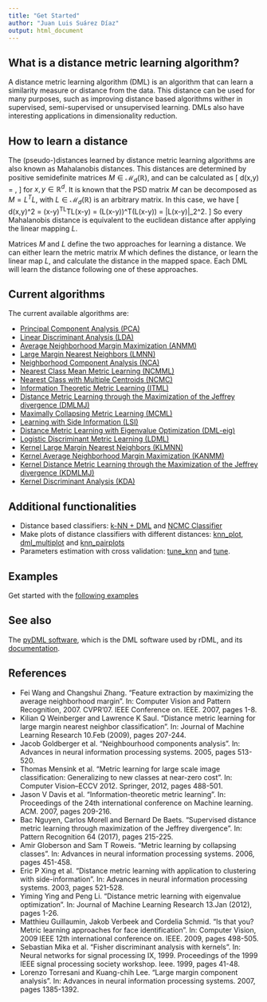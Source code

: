 ```yaml
---
title: "Get Started"
author: "Juan Luis Suárez Díaz"
output: html_document
---
```


## What is a distance metric learning algorithm?

A distance metric learning algorithm (DML) is an algorithm that can learn a similarity measure or distance from the data. This distance can be used for many purposes, such as improving distance based algorithms wither in supervised, semi-supervised or unsupervised learning. DMLs also have interesting applications in dimensionality reduction.

## How to learn a distance

The (pseudo-)distances learned by distance metric learning algorithms are also known as Mahalanobis distances. This distances are determined by positive semidefinite matrices $M \in \mathcal{M}_d(\mathbb{R})$, and can be calculated as
\[ d(x,y) = \sqrt{(x-y)^TM(x-y)}, \]
for $x, y \in \mathbb{R}^d$. It is known that the PSD matrix $M$ can be decomposed as $M = L^TL$, with $L \in \mathcal{M}_d(\mathbb{R})$ is an arbitrary matrix. In this case, we have
\[ d(x,y)^2 = (x-y)^TL^TL(x-y) = (L(x-y))^T(L(x-y)) = \|L(x-y)\|_2^2. \]
So every Mahalanobis distance is equivalent to the euclidean distance after applying the linear mapping $L$.

Matrices $M$ and $L$ define the two approaches for learning a distance. We can either learn the metric matrix $M$ which defines the distance, or learn the linear map $L$, and calculate the distance in the mapped space. Each DML will learn the distance following one of these approaches.

## Current algorithms

The current available algorithms are:

- [Principal Component Analysis (PCA)](../reference/PCA.html)
- [Linear Discriminant Analysis (LDA)](../reference/LDA.html)
- [Average Neighborhood Margin Maximization (ANMM)](../reference/ANMM.html)
- [Large Margin Nearest Neighbors (LMNN)](../reference/LMNN.html)
- [Neighborhood Component Analysis (NCA)](../reference/NCA.html)
- [Nearest Class Mean Metric Learning (NCMML)](../reference/NCMML.html)
- [Nearest Class with Multiple Centroids (NCMC)](../reference/NCMC.html)
- [Information Theoretic Metric Learning (ITML)](../reference/ITML.html)
- [Distance Metric Learning through the Maximization of the Jeffrey divergence (DMLMJ)](../reference/DMLMJ.html)
- [Maximally Collapsing Metric Learning (MCML)](../reference/MCML.html)
- [Learning with Side Information (LSI)](../reference/LSI.html)
- [Distance Metric Learning with Eigenvalue Optimization (DML-eig)](../reference/DML_eig.html)
- [Logistic Discriminant Metric Learning (LDML)](../reference/LDML.html)
- [Kernel Large Margin Nearest Neighbors (KLMNN)](../reference/KLMNN.html)
- [Kernel Average Neighborhood Margin Maximization (KANMM)](../reference/KANMM.html)
- [Kernel Distance Metric Learning through the Maximization of the Jeffrey divergence (KDMLMJ)](../reference/KDMLMJ.html)
- [Kernel Discriminant Analysis (KDA)](../reference/KDA.html)

## Additional functionalities

- Distance based classifiers: [k-NN + DML](../reference/kNN.html) and [NCMC Classifier](../reference/NCMC_Classifier.html)
- Make plots of distance classifiers with different distances: [knn_plot](../reference/knn_plot.html), [dml_multiplot](../reference/dml_multiplot.html) and [knn_pairplots](../reference/knn_pairplots.html)
- Parameters estimation with cross validation: [tune_knn](../reference/tune_knn.html) and [tune](../reference/tune.html).

## Examples

Get started with the [following examples](./index.html)

## See also

The [pyDML software](https://github.com/jlsuarezdiaz/pyDML/), which is the DML software used by rDML, and its [documentation](https://pydml.readthedocs.io/).

## References

- Fei Wang and Changshui Zhang. “Feature extraction by maximizing the average neighborhood margin”. In: Computer Vision and Pattern Recognition, 2007. CVPR’07. IEEE Conference on. IEEE. 2007, pages 1-8.
- Kilian Q Weinberger and Lawrence K Saul. “Distance metric learning for large margin nearest neighbor classification”. In: Journal of Machine Learning Research 10.Feb (2009), pages 207-244.
- Jacob Goldberger et al. “Neighbourhood components analysis”. In: Advances in neural information processing systems. 2005, pages 513-520.
- Thomas Mensink et al. “Metric learning for large scale image classification: Generalizing to new classes at near-zero cost”. In: Computer Vision–ECCV 2012. Springer, 2012, pages 488-501.
- Jason V Davis et al. “Information-theoretic metric learning”. In: Proceedings of the 24th international conference on Machine learning. ACM. 2007, pages 209-216.
- Bac Nguyen, Carlos Morell and Bernard De Baets. “Supervised distance metric learning through maximization of the Jeffrey divergence”. In: Pattern Recognition 64 (2017), pages 215-225.
- Amir Globerson and Sam T Roweis. “Metric learning by collapsing classes”. In: Advances in neural information processing systems. 2006, pages 451-458.
- Eric P Xing et al. “Distance metric learning with application to clustering with side-information”. In: Advances in neural information processing systems. 2003, pages 521-528.
- Yiming Ying and Peng Li. “Distance metric learning with eigenvalue optimization”. In: Journal of Machine Learning Research 13.Jan (2012), pages 1-26.
- Matthieu Guillaumin, Jakob Verbeek and Cordelia Schmid. “Is that you? Metric learning approaches for face identification”. In: Computer Vision, 2009 IEEE 12th international conference on. IEEE. 2009, pages 498-505.
- Sebastian Mika et al. “Fisher discriminant analysis with kernels”. In: Neural networks for signal processing IX, 1999. Proceedings of the 1999 IEEE signal processing society workshop. Ieee. 1999, pages 41-48.
- Lorenzo Torresani and Kuang-chih Lee. “Large margin component analysis”. In: Advances in neural information processing systems. 2007, pages 1385-1392.
